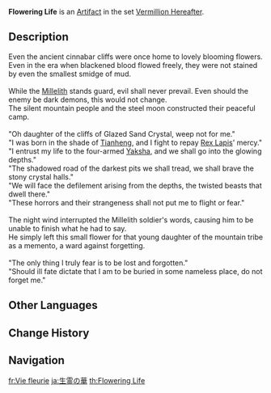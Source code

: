 {{Artifact Infobox
|image = Item Flowering Life.png
|set   = Vermillion Hereafter
|piece = Flower of Life
}}
{{Description|An ancient memento. It still looks as alive as the being that preserved it several centuries ago.}}
'''Flowering Life''' is an [[Artifact]] in the set [[Vermillion Hereafter]].

==Description==
Even the ancient cinnabar cliffs were once home to lovely blooming flowers.<br />
Even in the era when blackened blood flowed freely, they were not stained by even the smallest smidge of mud.<br />
<br />
While the [[Millelith]] stands guard, evil shall never prevail. Even should the enemy be dark demons, this would not change.<br />
The silent mountain people and the steel moon constructed their peaceful camp.<br />
<br />
"Oh daughter of the cliffs of Glazed Sand Crystal, weep not for me."<br />
"I was born in the shade of [[Mt. Tianheng|Tianheng]], and I fight to repay [[Rex Lapis]]' mercy."<br />
"I entrust my life to the four-armed [[Yaksha]], and we shall go into the glowing depths."<br />
"The shadowed road of the darkest pits we shall tread, we shall brave the stony crystal halls."<br />
"We will face the defilement arising from the depths, the twisted beasts that dwell there."<br />
"These horrors and their strangeness shall not put me to flight or fear."<br />
<br />
The night wind interrupted the Millelith soldier's words, causing him to be unable to finish what he had to say.<br />
He simply left this small flower for that young daughter of the mountain tribe as a memento, a ward against forgetting.<br />
<br />
"The only thing I truly fear is to be lost and forgotten."<br />
"Should ill fate dictate that I am to be buried in some nameless place, do not forget me."

==Other Languages==
{{Other Languages
|en      = Flowering Life
|zhs     = 生灵之华
|zhs_rm  = Shēnglíng zhī Huá{{Assumed}}
|zht     = 生靈之華
|zht_rm  = Shēnglíng zhī Huá{{Assumed}}
|zh_tl   = 
|ja      = 生霊の華
|ja_rm   = Seirei no Hana{{Assumed}}
|ja_tl   = Flower of Life Spirits
|ko      = {{tt|생령|生靈}}의 꽃
|ko_rm   = Saengnyeong-ui Kkot
|ko_tl   = Flower of Life
|es      = Flor de la Vitalidad
|es_tl   = Flower of Vitality
|fr      = Vie fleurie
|fr_tl   = Flowery Life
|ru      = Цветение жизни
|ru_tl   = Flowering of Life
|th      = Flowery Life
|vi      = {{tt|Tinh Hoa|精華<!--?-->}} {{tt|Sinh Linh|生靈}}
|vi_tl   = 
|de      = Essenz des Lebens
|de_tl   = Essence of Life
|id      = Flowering Life
|pt      = Brilho da Vitalidade
|pt_tl   = 
|tr      = Çiçeklenmiş Yaşam
|tr_tl   = 
|it      = Fiore della vitalità
|it_tl   = 
}}

==Change History==
{{Change History|2.6}}

==Navigation==
{{Artifact Set Navbox|Vermillion Hereafter}}

[[fr:Vie fleurie]]
[[ja:生霊の華]]
[[th:Flowering Life]]